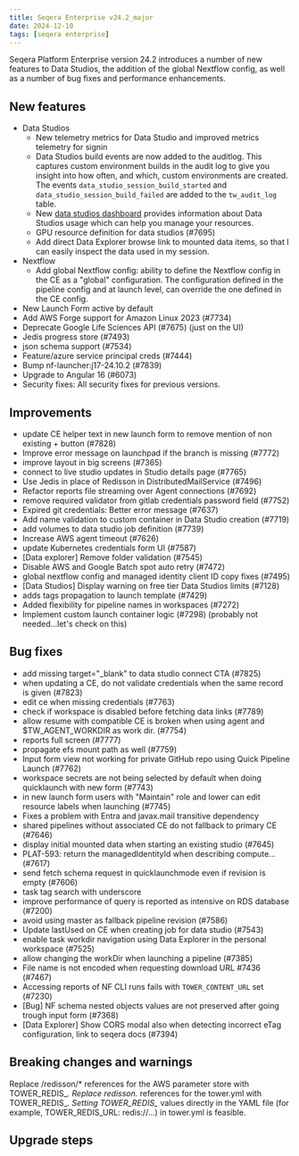 ```yaml
---
title: Seqera Enterprise v24.2_major
date: 2024-12-10
tags: [seqera enterprise]
---
```


Seqera Platform Enterprise version 24.2 introduces a number of new features to Data Studios, the addition of the global Nextflow config, as well as a number of bug fixes and performance enhancements.

## New features

- Data Studios
  - New telemetry metrics for Data Studio and improved metrics telemetry for signin
  - Data Studios build events are now added to the auditlog. This captures custom environment builds in the audit log to give you insight into how often, and which, custom environments are created. The events `data_studio_session_build_started` and `data_studio_session_build_failed` are added to the `tw_audit_log` table.
  - New [data studios dashboard](https://docs.seqera.io/platform/24.2/monitoring/dashboard#data-studios) provides information about Data Studios usage which can help you manage your resources.
  - GPU resource definition for data studios (#7695)
  - Add direct Data Explorer browse link to mounted data items, so that I can easily inspect the data used in my session.
- Nextflow
  - Add global Nextflow config: ability to define the Nextflow config in the CE as a "global" configuration. The configuration defined in the pipeline config and at launch level, can override the one defined in the CE config.
- New Launch Form active by default 
- Add AWS Forge support for Amazon Linux 2023 (#7734)
- Deprecate Google Life Sciences API (#7675) (just on the UI)
- Jedis progress store (#7493)
- json schema support  (#7534)
- Feature/azure service principal creds (#7444)
- Bump nf-launcher:j17-24.10.2 (#7839)
- Upgrade to Angular 16 (#6073)
- Security fixes: All security fixes for previous versions. 

## Improvements 

- update CE helper text in new launch form to remove mention of non existing +  button (#7828)
- Improve error message on launchpad if the branch is missing (#7772)
- improve layout in big screens (#7365)
- connect to live studio updates in Studio details page (#7765)
- Use Jedis in place of Redisson in DistributedMailService  (#7496)
- Refactor reports file streaming over Agent connections (#7692)
- remove required validator from gitlab credentials password field (#7752)
- Expired git credentials: Better error message (#7637)
- Add name validation to custom container in Data Studio creation (#7719)
- add volumes to data studio job definition (#7739)
- Increase AWS agent timeout (#7626)
- update Kubernetes credentials form UI (#7587)
- [Data explorer] Remove folder validation (#7545)
- Disable AWS and Google Batch spot auto retry (#7472)
- global nextflow config and managed identity client ID copy fixes (#7495)
- [Data Studios] Display warning on free tier Data Studios limits (#7128)
- adds tags propagation to launch template (#7429)
- Added flexibility for pipeline names in workspaces (#7272)
- Implement custom launch container logic (#7298) (probably not needed...let's check on  this)

## Bug fixes

- add missing target="_blank" to data studio connect CTA (#7825)
- when updating a CE, do not validate credentials when the same record is given (#7823)
- edit ce when missing credentials (#7763)
- check if workspace is disabled before fetching data links (#7789)
- allow resume with compatible CE is broken when using agent and $TW_AGENT_WORKDIR as work dir. (#7754)
- reports full screen (#7777)
- propagate efs mount path as well (#7759)
- Input form view not working for private GitHub repo using Quick Pipeline Launch (#7762)
- workspace secrets are not being selected by default when doing quicklaunch with new form (#7743)
- in new launch form users with "Maintain" role and lower can edit resource labels when launching (#7745)
- Fixes a problem with Entra and javax.mail transitive dependency
- shared pipelines without associated CE do not fallback to primary CE (#7646)
- display initial mounted data when starting an existing studio (#7645)
- PLAT-593: return the managedIdentityId when describing compute… (#7617)
- send fetch schema request in quicklaunchmode even if revision is empty (#7606)
- task tag search with underscore
- improve performance of query is reported as intensive on RDS database (#7200)
- avoid using master as fallback pipeline revision (#7586)
- Update lastUsed on CE when creating job for data studio (#7543)
- enable task workdir navigation using Data Explorer in the personal workspace (#7525)
- allow changing the workDir when launching a pipeline (#7385)
- File name is not encoded when requesting download URL #7436 (#7467)
- Accessing reports of NF CLI runs fails with `TOWER_CONTENT_URL` set (#7230)
- [Bug] NF schema nested objects values are not preserved after going trough input form (#7368)
- [Data Explorer] Show CORS modal also when detecting incorrect eTag configuration, link to seqera docs (#7394)

## Breaking changes and warnings

Replace /redisson/* references for the AWS parameter store with TOWER_REDIS_*.
Replace redisson.* references for the tower.yml with TOWER_REDIS_*. Setting TOWER_REDIS_* values directly in the YAML file (for example, TOWER_REDIS_URL: redis://...) in tower.yml is feasible.

## Upgrade steps